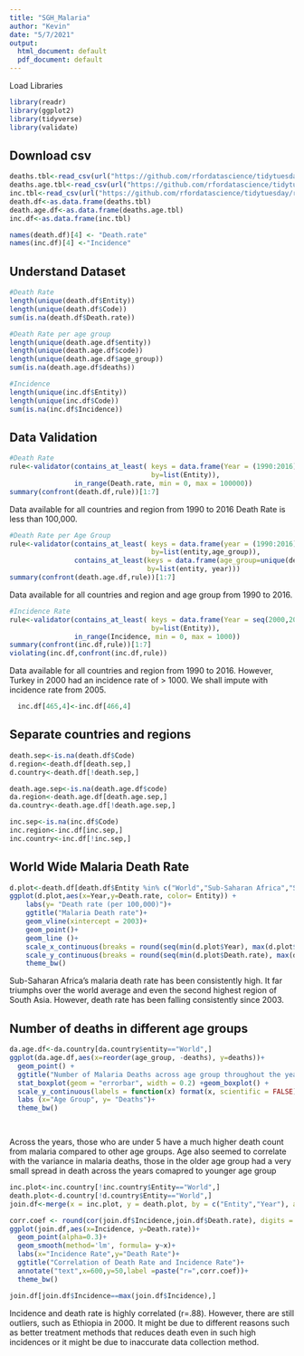 ---
title: "SGH_Malaria"
author: "Kevin"
date: "5/7/2021"
output:
  html_document: default
  pdf_document: default
---

Load Libraries
```{r, warning=FALSE, message=FALSE}
library(readr)
library(ggplot2)
library(tidyverse)
library(validate)
```

## Download csv
```{r,message=FALSE,warning=FALSE}
deaths.tbl<-read_csv(url("https://github.com/rfordatascience/tidytuesday/raw/master/data/2018/2018-11-13/malaria_deaths.csv"))
deaths.age.tbl<-read_csv(url("https://github.com/rfordatascience/tidytuesday/raw/master/data/2018/2018-11-13/malaria_deaths_age.csv"))
inc.tbl<-read_csv(url("https://github.com/rfordatascience/tidytuesday/raw/master/data/2018/2018-11-13/malaria_inc.csv"))
death.df<-as.data.frame(deaths.tbl)
death.age.df<-as.data.frame(deaths.age.tbl)
inc.df<-as.data.frame(inc.tbl)

names(death.df)[4] <- "Death.rate"
names(inc.df)[4] <-"Incidence"
```

## Understand Dataset
```{r}
#Death Rate
length(unique(death.df$Entity))
length(unique(death.df$Code))
sum(is.na(death.df$Death.rate))

#Death Rate per age group
length(unique(death.age.df$entity))
length(unique(death.age.df$code))
length(unique(death.age.df$age_group))
sum(is.na(death.age.df$deaths))

#Incidence
length(unique(inc.df$Entity))
length(unique(inc.df$Code))
sum(is.na(inc.df$Incidence))
```


## Data Validation
```{r}
#Death Rate
rule<-validator(contains_at_least( keys = data.frame(Year = (1990:2016)), 
                                   by=list(Entity)),
                in_range(Death.rate, min = 0, max = 100000))
summary(confront(death.df,rule))[1:7]
```
Data available for all countries and region from 1990 to 2016
Death Rate is less than 100,000.
```{r}
#Death Rate per Age Group
rule<-validator(contains_at_least( keys = data.frame(year = (1990:2016)), 
                                   by=list(entity,age_group)),
                contains_at_least(keys = data.frame(age_group=unique(death.age.df$age_group)), 
                                  by=list(entity, year)))
summary(confront(death.age.df,rule))[1:7]
```
Data available for all countries and region and age group from 1990 to 2016.
```{r}
#Incidence Rate
rule<-validator(contains_at_least( keys = data.frame(Year = seq(2000,2015,5)), 
                                   by=list(Entity)),
                in_range(Incidence, min = 0, max = 1000))
summary(confront(inc.df,rule))[1:7]
violating(inc.df,confront(inc.df,rule))
```

Data available for all countries and region from 1990 to 2016. However, Turkey in 2000 had an incidence rate of > 1000. We shall impute with incidence rate from 2005.
```{r}
  inc.df[465,4]<-inc.df[466,4]

```
## Separate countries and regions
```{r}
death.sep<-is.na(death.df$Code)
d.region<-death.df[death.sep,]
d.country<-death.df[!death.sep,]

death.age.sep<-is.na(death.age.df$code)
da.region<-death.age.df[death.age.sep,]
da.country<-death.age.df[!death.age.sep,]

inc.sep<-is.na(inc.df$Code)
inc.region<-inc.df[inc.sep,]
inc.country<-inc.df[!inc.sep,]

```

## World Wide Malaria Death Rate
```{r}
d.plot<-death.df[death.df$Entity %in% c("World","Sub-Saharan Africa","South Asia","Southeast Asia"),]
ggplot(d.plot,aes(x=Year,y=Death.rate, color= Entity)) +
    labs(y= "Death rate (per 100,000)")+
    ggtitle("Malaria Death rate")+
    geom_vline(xintercept = 2003)+
    geom_point()+
    geom_line ()+
    scale_x_continuous(breaks = round(seq(min(d.plot$Year), max(d.plot$Year), by = 2),1)) +
    scale_y_continuous(breaks = round(seq(min(d.plot$Death.rate), max(d.plot$Death.rate), length.out = 20),1)) +
    theme_bw()

```

Sub-Saharan Africa's malaria death rate has been consistently high. It far triumphs over the world average and even the second highest region of South Asia. However, death rate has been falling consistently since 2003.

## Number of deaths in different age groups
```{r}
da.age.df<-da.country[da.country$entity=="World",]
ggplot(da.age.df,aes(x=reorder(age_group, -deaths), y=deaths))+
  geom_point() + 
  ggtitle("Number of Malaria Deaths across age group throughout the years")+
  stat_boxplot(geom = "errorbar", width = 0.2) +geom_boxplot() +
  scale_y_continuous(labels = function(x) format(x, scientific = FALSE))+
  labs (x="Age Group", y= "Deaths")+
  theme_bw()

       
```

Across the years, those who are under 5 have a much higher death count from malaria compared to other age groups. Age also seemed to correlate with the variance in malaria deaths, those in the older age group had a very small spread in death across the years comapred to younger age group

```{r}
inc.plot<-inc.country[!inc.country$Entity=="World",]
death.plot<-d.country[!d.country$Entity=="World",]
join.df<-merge(x = inc.plot, y = death.plot, by = c("Entity","Year"), all.x = FALSE)

corr.coef <- round(cor(join.df$Incidence,join.df$Death.rate), digits = 2)
ggplot(join.df,aes(x=Incidence, y=Death.rate))+
  geom_point(alpha=0.3)+
  geom_smooth(method='lm', formula= y~x)+
  labs(x="Incidence Rate",y="Death Rate")+
  ggtitle("Correlation of Death Rate and Incidence Rate")+
  annotate("text",x=600,y=50,label =paste("r=",corr.coef))+
  theme_bw()

join.df[join.df$Incidence==max(join.df$Incidence),]
```
Incidence and death rate is highly correlated (r=.88). However, there are still outliers, such as Ethiopia in 2000. It might be due to different reasons such as better treatment methods that reduces death even in such high incidences or it might be due to inaccurate data collection method.
